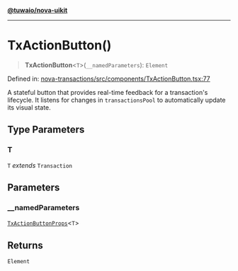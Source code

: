 [**@tuwaio/nova-uikit**](../../../README.md)

***

# TxActionButton()

> **TxActionButton**\<`T`\>(`__namedParameters`): `Element`

Defined in: [nova-transactions/src/components/TxActionButton.tsx:77](https://github.com/TuwaIO/nova-uikit/blob/010ceeb0e63666a83a5c46be8c5bf904027ed4b4/packages/nova-transactions/src/components/TxActionButton.tsx#L77)

A stateful button that provides real-time feedback for a transaction's lifecycle.
It listens for changes in `transactionsPool` to automatically update its visual state.

## Type Parameters

### T

`T` *extends* `Transaction`

## Parameters

### \_\_namedParameters

[`TxActionButtonProps`](../type-aliases/TxActionButtonProps.md)\<`T`\>

## Returns

`Element`
